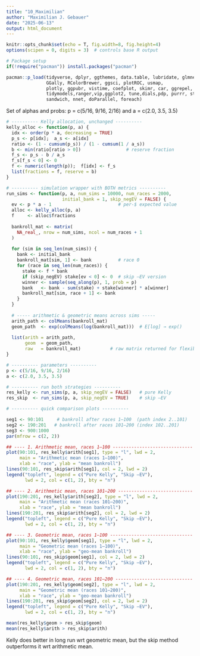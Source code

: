 ```yaml
---
title: "10_Maximilian"
author: "Maximilian J. Gebauer"
date: "2025-06-13"
output: html_document
---
```


```r
knitr::opts_chunk$set(echo = T, fig.width=8, fig.height=4)
options(scipen = 0, digits = 3)  # controls base R output

# Package setup
if(!require("pacman")) install.packages("pacman")

pacman::p_load(tidyverse, dplyr, ggthemes, data.table, lubridate, glmnet,
               GGally, RColorBrewer, ggsci, plotROC, usmap,
               plotly, ggpubr, vistime, coefplot, skimr, car, ggrepel, slider, lubridate,
               tidymodels,ranger,vip,ggplot2, tune,dials,pdp, purrr, stringr, lmtest,
               sandwich, nnet, doParallel, foreach)
```

Set of alphas and probs: p = c(5/16, 9/16, 2/16) and a = c(2.0, 3.5, 3.5)

```r
# ---------- Kelly allocation, unchanged ----------
kelly_alloc <- function(p, a) {
  idx <- order(p * a, decreasing = TRUE)
  p_s <- p[idx];  a_s <- a[idx]
  ratio <- (1 - cumsum(p_s)) / (1 - cumsum(1 / a_s))
  b <- min(ratio[ratio > 0])                 # reserve fraction
  f_s <- p_s - b / a_s
  f_s[f_s < 0] <- 0
  f <- numeric(length(p));  f[idx] <- f_s
  list(fractions = f, reserve = b)
}

# ---------- simulation wrapper with BOTH metrics ----------
run_sims <- function(p, a, num_sims = 10000, num_races = 2000,
                     initial_bank = 1, skip_negEV = FALSE) {
  ev <- p * a - 1                         # per-$ expected value
  alloc <- kelly_alloc(p, a)
  f     <- alloc$fractions
  
  bankroll_mat <- matrix(
    NA_real_, nrow = num_sims, ncol = num_races + 1
  )
  
  for (sim in seq_len(num_sims)) {
    bank <- initial_bank
    bankroll_mat[sim, 1] <- bank          # race 0
    for (race in seq_len(num_races)) {
      stake <- f * bank
      if (skip_negEV) stake[ev < 0] <- 0  # skip –EV version
      winner <- sample(seq_along(p), 1, prob = p)
      bank   <- bank - sum(stake) + stake[winner] * a[winner]
      bankroll_mat[sim, race + 1] <- bank
    }
  }
  
  # ----- arithmetic & geometric means across sims -----
  arith_path <- colMeans(bankroll_mat)
  geom_path  <- exp(colMeans(log(bankroll_mat)))  # E[log] → exp()
  
  list(arith = arith_path,
       geom  = geom_path,
       raw   = bankroll_mat)           # raw matrix returned for flexibility
}

# ---------- parameters ----------
p <- c(5/16, 9/16, 2/16)
a <- c(2.0, 3.5, 3.5)

# ---------- run both strategies ----------
res_kelly <- run_sims(p, a, skip_negEV = FALSE)   # pure Kelly
res_skip  <- run_sims(p, a, skip_negEV = TRUE)    # skip –EV

# ---------- quick comparison plots ----------

```

```r
seg1 <- 90:101     # bankroll after races 1–100  (path index 2..101)
seg2 <- 190:201   # bankroll after races 101–200 (index 102..201)
seg3 <- 900:1000
par(mfrow = c(2, 2))

## ---- 1. Arithmetic mean, races 1–100 ------------------------------
plot(90:101, res_kelly$arith[seg1], type = "l", lwd = 2,
     main = "Arithmetic mean (races 1–100)",
     xlab = "race", ylab = "mean bankroll")
lines(90:101, res_skip$arith[seg1], col = 2, lwd = 2)
legend("topleft", legend = c("Pure Kelly", "Skip –EV"),
       lwd = 2, col = c(1, 2), bty = "n")

## ---- 2. Arithmetic mean, races 101–200 ----------------------------
plot(190:201, res_kelly$arith[seg2], type = "l", lwd = 2,
     main = "Arithmetic mean (races 101–200)",
     xlab = "race", ylab = "mean bankroll")
lines(190:201, res_skip$arith[seg2], col = 2, lwd = 2)
legend("topleft", legend = c("Pure Kelly", "Skip –EV"),
       lwd = 2, col = c(1, 2), bty = "n")

## ---- 3. Geometric mean, races 1–100 -------------------------------
plot(90:101, res_kelly$geom[seg1], type = "l", lwd = 2,
     main = "Geometric mean (races 1–100)",
     xlab = "race", ylab = "geo-mean bankroll")
lines(90:101, res_skip$geom[seg1], col = 2, lwd = 2)
legend("topleft", legend = c("Pure Kelly", "Skip –EV"),
       lwd = 2, col = c(1, 2), bty = "n")

## ---- 4. Geometric mean, races 101–200 -----------------------------
plot(190:201, res_kelly$geom[seg2], type = "l", lwd = 2,
     main = "Geometric mean (races 101–200)",
     xlab = "race", ylab = "geo-mean bankroll")
lines(190:201, res_skip$geom[seg2], col = 2, lwd = 2)
legend("topleft", legend = c("Pure Kelly", "Skip –EV"),
       lwd = 2, col = c(1, 2), bty = "n")
```

```r
mean(res_kelly$geom > res_skip$geom)
mean(res_kelly$arith > res_skip$arith)
```


Kelly does better in long run wrt geometric mean, but the skip method outperforms it wrt arithmetic mean.





